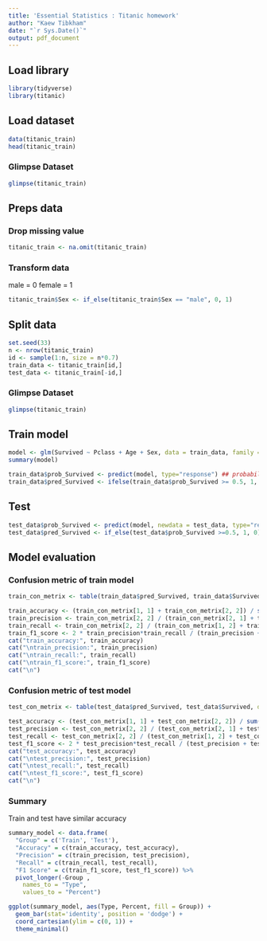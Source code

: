 ```yaml
---
title: 'Essential Statistics : Titanic homework'
author: "Kaew Tibkham"
date: "`r Sys.Date()`"
output: pdf_document
---
```


## Load library

```r
library(tidyverse)
library(titanic)
```

## Load dataset

```r
data(titanic_train)
head(titanic_train)
```

### Glimpse Dataset

```r
glimpse(titanic_train)
```

## Preps data

### Drop missing value

```r
titanic_train <- na.omit(titanic_train)
```

### Transform data

male = 0 female = 1

```r
titanic_train$Sex <- if_else(titanic_train$Sex == "male", 0, 1)
```

## Split data

```r
set.seed(33)
n <- nrow(titanic_train)
id <- sample(1:n, size = n*0.7)
train_data <- titanic_train[id,]
test_data <- titanic_train[-id,]
```

### Glimpse Dataset

```r
glimpse(titanic_train)
```

## Train model

```r
model <- glm(Survived ~ Pclass + Age + Sex, data = train_data, family = "binomial")
summary(model)

train_data$prob_Survived <- predict(model, type="response") ## probability
train_data$pred_Survived <- ifelse(train_data$prob_Survived >= 0.5, 1, 0)
```

## Test

```r
test_data$prob_Survived <- predict(model, newdata = test_data, type="response") ## probability
test_data$pred_Survived <- if_else(test_data$prob_Survived >=0.5, 1, 0)
```

## Model evaluation

### Confusion metric of train model

```r
train_con_metrix <- table(train_data$pred_Survived, train_data$Survived, dnn=c("predicted", "actual"))

train_accuracy <- (train_con_metrix[1, 1] + train_con_metrix[2, 2]) / sum(train_con_metrix)
train_precision <- train_con_metrix[2, 2] / (train_con_metrix[2, 1] + train_con_metrix[2, 2])
train_recall <- train_con_metrix[2, 2] / (train_con_metrix[1, 2] + train_con_metrix[2, 2])
train_f1_score <- 2 * train_precision*train_recall / (train_precision + train_recall)
cat("train_accuracy:", train_accuracy)
cat("\ntrain_precision:", train_precision)
cat("\ntrain_recall:", train_recall)
cat("\ntrain_f1_score:", train_f1_score)
cat("\n")
```

### Confusion metric of test model

```r
test_con_metrix <- table(test_data$pred_Survived, test_data$Survived, dnn=c("predicted", "actual"))

test_accuracy <- (test_con_metrix[1, 1] + test_con_metrix[2, 2]) / sum(test_con_metrix)
test_precision <- test_con_metrix[2, 2] / (test_con_metrix[2, 1] + test_con_metrix[2, 2])
test_recall <- test_con_metrix[2, 2] / (test_con_metrix[1, 2] + test_con_metrix[2, 2])
test_f1_score <- 2 * test_precision*test_recall / (test_precision + test_recall)
cat("test_accuracy:", test_accuracy)
cat("\ntest_precision:", test_precision)
cat("\ntest_recall:", test_recall)
cat("\ntest_f1_score:", test_f1_score)
cat("\n")
```

### Summary

Train and test have similar accuracy

```r
summary_model <- data.frame(
  "Group" = c('Train', 'Test'),
  "Accuracy" = c(train_accuracy, test_accuracy),
  "Precision" = c(train_precision, test_precision),
  "Recall" = c(train_recall, test_recall),
  "F1 Score" = c(train_f1_score, test_f1_score)) %>%
  pivot_longer(-Group ,
    names_to = "Type",
    values_to = "Percent")

ggplot(summary_model, aes(Type, Percent, fill = Group)) +
  geom_bar(stat='identity', position = 'dodge') +
  coord_cartesian(ylim = c(0, 1)) +
  theme_minimal()
```
